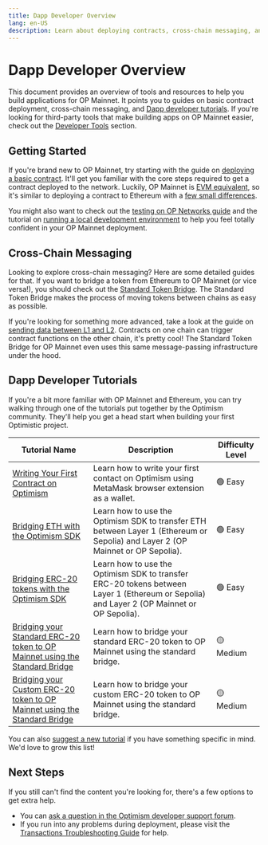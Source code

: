 ```yaml
---
title: Dapp Developer Overview
lang: en-US
description: Learn about deploying contracts, cross-chain messaging, and tutorials to help you build applications for Optimism.
---
```


# Dapp Developer Overview

This document provides an overview of tools and resources to help you build applications for OP Mainnet. It points you to guides on basic contract deployment, cross-chain messaging, and [Dapp developer tutorials](#dapp-developer-tutorials).
If you're looking for third-party tools that make building apps on OP Mainnet easier, check out the [Developer Tools](/builders/tools/overview) section.

## Getting Started

If you're brand new to OP Mainnet, try starting with the guide on [deploying a basic contract](/chain/getting-started).
It'll get you familiar with the core steps required to get a contract deployed to the network.
Luckily, OP Mainnet is [EVM equivalent](https://medium.com/ethereum-optimism/introducing-evm-equivalence-5c2021deb306), so it's similar to deploying a contract to Ethereum with a [few small differences](/chain/differences).

You might also want to check out the [testing on OP Networks guide](/chain/testing/testing-dapps) and the tutorial on [running a local development environment](/chain/testing/dev-node) to help you feel totally confident in your OP Mainnet deployment.

## Cross-Chain Messaging

Looking to explore cross-chain messaging? Here are some detailed guides for that.
If you want to bridge a token from Ethereum to OP Mainnet (or vice versa!), you should check out the [Standard Token Bridge](bridging/standard-bridge).
The Standard Token Bridge makes the process of moving tokens between chains as easy as possible.

If you're looking for something more advanced, take a look at the guide on [sending data between L1 and L2](bridging/messaging).
Contracts on one chain can trigger contract functions on the other chain, it's pretty cool!
The Standard Token Bridge for OP Mainnet even uses this same message-passing infrastructure under the hood.

## Dapp Developer Tutorials

If you're a bit more familiar with OP Mainnet and Ethereum, you can try walking through one of the tutorials put together by the Optimism community.
They'll help you get a head start when building your first Optimistic project.

| Tutorial Name                                                                                                           | Description                                                                                                                               | Difficulty Level |
| ----------------------------------------------------------------------------------------------------------------------- | ----------------------------------------------------------------------------------------------------------------------------------------- | ---------------- |
| [Writing Your First Contract on Optimism](tutorials/first-contract)                                                     | Learn how to write your first contact on Optimism using MetaMask browser extension as a wallet.                                           | 🟢 Easy          |
| [Bridging ETH with the Optimism SDK](tutorials/cross-dom-bridge-eth)                                                    | Learn how to use the Optimism SDK to transfer ETH between Layer 1 (Ethereum or Sepolia) and Layer 2 (OP Mainnet or OP Sepolia).           | 🟢 Easy          |
| [Bridging ERC-20 tokens with the Optimism SDK](tutorials/cross-dom-bridge-erc20)                                        | Learn how to use the Optimism SDK to transfer ERC-20 tokens between Layer 1 (Ethereum or Sepolia) and Layer 2 (OP Mainnet or OP Sepolia). | 🟢 Easy          |
| [Bridging your Standard ERC-20 token to OP Mainnet using the Standard Bridge](tutorials/standard-bridge-standard-token) | Learn how to bridge your standard ERC-20 token to OP Mainnet using the standard bridge.                                                   | 🟡 Medium        |
| [Bridging your Custom ERC-20 token to OP Mainnet using the Standard Bridge](tutorials/standard-bridge-custom-token)     | Learn how to bridge your custom ERC-20 token to OP Mainnet using the standard bridge.                                                     | 🟡 Medium        |

You can also [suggest a new tutorial](https://github.com/ethereum-optimism/docs/issues/new?assignees=\&labels=tutorial%2Cdocumentation%2Ccommunity-request\&projects=\&template=suggest_tutorial.yaml\&title=%5BTUTORIAL%5D+Add+PR+title) if you have something specific in mind. We'd love to grow this list!

## Next Steps

If you still can't find the content you're looking for, there's a few options to get extra help.

*   You can [ask a question in the Optimism developer support forum](https://github.com/ethereum-optimism/developers/discussions).
*   If you run into any problems during deployment, please visit the [Transactions Troubleshooting Guide](./transactions/troubleshooting) for help.
